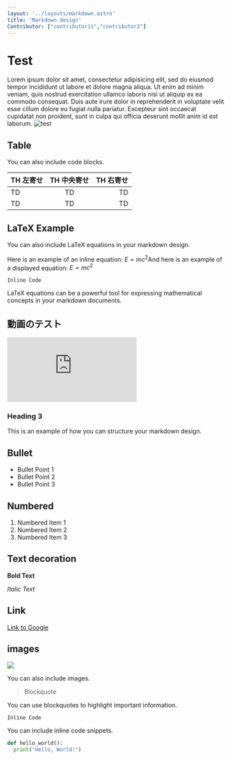 ```yaml
---
layout: '../layouts/markdown.astro'
title: 'Markdown design'
Contributor: ["contributor11","contributor2"]
---
```


# Test

Lorem ipsum dolor sit amet, consectetur adipisicing elit, sed do eiusmod tempor incididunt ut labore et dolore magna aliqua. Ut enim ad minim veniam, quis nostrud exercitation ullamco laboris nisi ut aliquip ex ea commodo consequat. Duis aute irure dolor in reprehenderit in voluptate velit esse cillum dolore eu fugiat nulla pariatur. Excepteur sint occaecat cupidatat non proident, sunt in culpa qui officia deserunt mollit anim id est laborum.
<Image src={test} alt="test" format="avif" width={1080} />


## Table

You can also include code blocks.

| TH 左寄せ | TH 中央寄せ | TH 右寄せ |
| :--- | :---: | ---: |
| TD | TD | TD |
| TD | TD | TD |


## LaTeX Example

You can also include LaTeX equations in your markdown design.

Here is an example of an inline equation: $E=mc^2$And here is an example of a displayed equation:
$E=mc^2$

`Inline Code`

LaTeX equations can be a powerful tool for expressing mathematical concepts in your markdown documents.

## 動画のテスト
<iframe title="iGEM Grand Jamboree | 2023 Aftermovie | 20th Year of iGEM" src="https://video.igem.org/videos/embed/5703ce0f-0b7f-4d69-99ef-4a1d4e200901" frameborder="0" allowfullscreen="" sandbox="allow-same-origin allow-scripts allow-popups allow-forms"></iframe>

### Heading 3
This is an example of how you can structure your markdown design.


## Bullet

- Bullet Point 1
- Bullet Point 2
- Bullet Point 3

## Numbered

1. Numbered Item 1
2. Numbered Item 2
3. Numbered Item 3

## Text decoration


**Bold Text**



*Italic Text*

## Link


[Link to Google](https://www.google.com)
## images

![](https://storage.googleapis.com/zenn-user-upload/eb3bcb239c9a-20231231.png)

You can also include images.

> Blockquote

You can use blockquotes to highlight important information.

`Inline Code`

You can include inline code snippets.

```python
def hello_world():
  print("Hello, World!")
```

